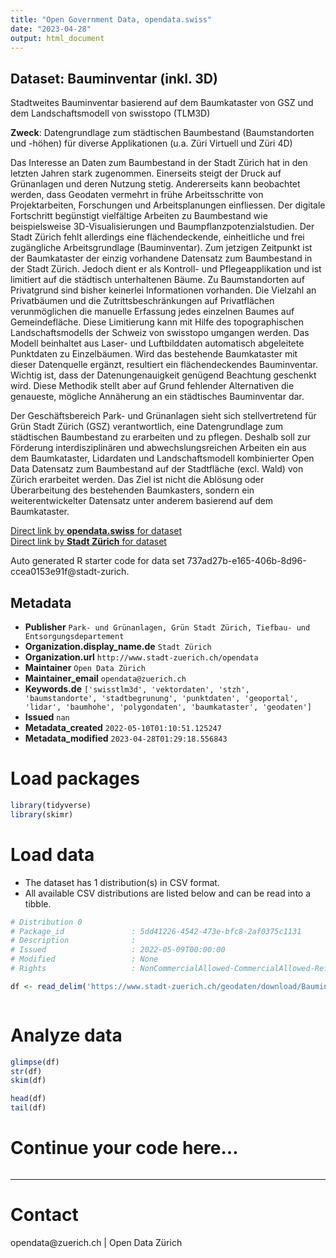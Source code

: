 ```yaml
---
title: "Open Government Data, opendata.swiss"
date: "2023-04-28"
output: html_document
---
```


## Dataset: Bauminventar (inkl. 3D)

Stadtweites Bauminventar basierend auf dem Baumkataster von GSZ und dem Landschaftsmodell von swisstopo (TLM3D)

**Zweck**: Datengrundlage zum städtischen Baumbestand (Baumstandorten und -höhen) für diverse Applikationen (u.a. Züri Virtuell und Züri 4D)

Das Interesse an Daten zum Baumbestand in der Stadt Zürich hat in den letzten Jahren stark zugenommen. Einerseits steigt der Druck auf Grünanlagen und deren Nutzung stetig. Andererseits kann beobachtet werden, dass Geodaten vermehrt in frühe Arbeitsschritte von Projektarbeiten, Forschungen und Arbeitsplanungen einfliessen. Der digitale Fortschritt begünstigt vielfältige Arbeiten zu Baumbestand wie beispielsweise 3D-Visualisierungen und Baumpflanzpotenzialstudien. Der Stadt Zürich fehlt allerdings eine flächendeckende, einheitliche und frei zugängliche Arbeitsgrundlage (Bauminventar). Zum jetzigen Zeitpunkt ist der Baumkataster der einzig vorhandene Datensatz zum Baumbestand in der Stadt Zürich. Jedoch dient er als Kontroll- und Pflegeapplikation und ist limitiert auf die städtisch unterhaltenen Bäume. Zu Baumstandorten auf Privatgrund sind bisher keinerlei Informationen vorhanden. Die Vielzahl an Privatbäumen und die Zutrittsbeschränkungen auf Privatflächen verunmöglichen die manuelle Erfassung jedes einzelnen Baumes auf Gemeindefläche. Diese Limitierung kann mit Hilfe des topographischen Landschaftsmodells der Schweiz von swisstopo umgangen werden. Das Modell beinhaltet aus Laser- und Luftbilddaten automatisch abgeleitete Punktdaten zu Einzelbäumen. Wird das bestehende Baumkataster mit dieser Datenquelle ergänzt, resultiert ein flächendeckendes Bauminventar. Wichtig ist, dass der Datenungenauigkeit genügend Beachtung geschenkt wird. Diese Methodik stellt aber auf Grund fehlender Alternativen die genaueste, mögliche Annäherung an ein städtisches Bauminventar dar.

Der Geschäftsbereich Park- und Grünanlagen sieht sich stellvertretend für Grün Stadt Zürich (GSZ) verantwortlich, eine Datengrundlage zum städtischen Baumbestand zu erarbeiten und zu pflegen. Deshalb soll zur Förderung interdisziplinären und abwechslungsreichen Arbeiten ein aus dem Baumkataster, Lidardaten und Landschaftsmodell kombinierter Open Data Datensatz zum Baumbestand auf der Stadtfläche (excl. Wald) von Zürich erarbeitet werden. Das Ziel ist nicht die Ablösung oder Überarbeitung des bestehenden Baumkasters, sondern ein weiterentwickelter Datensatz unter anderem basierend auf dem Baumkataster.

[Direct link by **opendata.swiss** for dataset](https://opendata.swiss/de/dataset/bauminventar)<br>
[Direct link by **Stadt Zürich** for dataset](https://data.stadt-zuerich.ch/dataset/geo_bauminventar)

Auto generated R starter code for data set 737ad27b-e165-406b-8d96-ccea0153e91f@stadt-zurich.

## Metadata

- **Publisher** `Park- und Grünanlagen, Grün Stadt Zürich, Tiefbau- und Entsorgungsdepartement`
- **Organization.display_name.de** `Stadt Zürich`
- **Organization.url** `http://www.stadt-zuerich.ch/opendata`
- **Maintainer** `Open Data Zürich`
- **Maintainer_email** `opendata@zuerich.ch`
- **Keywords.de** `['swisstlm3d', 'vektordaten', 'stzh', 'baumstandorte', 'stadtbegrunung', 'punktdaten', 'geoportal', 'lidar', 'baumhohe', 'polygondaten', 'baumkataster', 'geodaten']`
- **Issued** `nan`
- **Metadata_created** `2022-05-10T01:10:51.125247`
- **Metadata_modified** `2023-04-28T01:29:18.556843`


# Load packages

```r

library(tidyverse)
library(skimr)

```

# Load data

-   The dataset has 1 distribution(s) in CSV format.
-   All available CSV distributions are listed below and can be read into a tibble.

```r

# Distribution 0
# Package_id               : 5dd41226-4542-473e-bfc8-2af0375c1131
# Description              : 
# Issued                   : 2022-05-09T00:00:00
# Modified                 : None
# Rights                   : NonCommercialAllowed-CommercialAllowed-ReferenceNotRequired

df <- read_delim('https://www.stadt-zuerich.ch/geodaten/download/Bauminventar?format=10008')



```

# Analyze data

```r

glimpse(df)
str(df)
skim(df)

head(df)
tail(df)

```

# Continue your code here...

```r

```

------------------------------------------------------------------------

# Contact

opendata@zuerich.ch | Open Data Zürich
